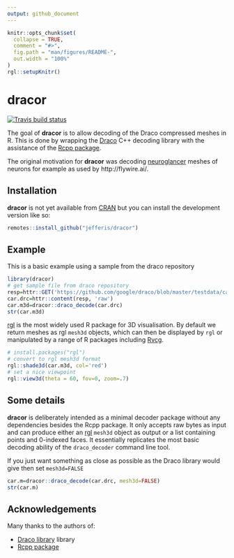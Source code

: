 ```yaml
---
output: github_document
---
```


<!-- README.md is generated from README.Rmd. Please edit that file -->

```r
knitr::opts_chunk$set(
  collapse = TRUE,
  comment = "#>",
  fig.path = "man/figures/README-",
  out.width = "100%"
)
rgl::setupKnitr()
```

# dracor

<!-- badges: start -->
[![Travis build status](https://travis-ci.com/jefferis/dracor.svg?branch=master)](https://travis-ci.com/jefferis/dracor)
<!-- badges: end -->

The goal of **dracor** is to allow decoding of the Draco compressed meshes in R. 
This is done by wrapping the [Draco](https://github.com/google/draco) C++ 
decoding library with the assistance of the [Rcpp package](https://cran.r-project.org/package=Rcpp).

The original motivation for **dracor** was decoding [neuroglancer](https://github.com/google/neuroglancer) meshes of neurons for
example as used by http://flywire.ai/.

## Installation

**dracor** is not yet available from [CRAN](https://CRAN.R-project.org) but you
can install the development version like so:

```r
remotes::install_github("jefferis/dracor")
```

## Example

This is a basic example using a sample from the draco repository

```r
library(dracor)
# get sample file from draco repository
resp=httr::GET('https://github.com/google/draco/blob/master/testdata/car.drc?raw=true')
car.drc=httr::content(resp, 'raw')
car.m3d=dracor::draco_decode(car.drc)
str(car.m3d)
```


[rgl](https://cran.r-project.org/package=rgl) is the most widely used R package
for 3D visualisation. By default we return meshes as rgl `mesh3d` objects, 
which can then be displayed by `rgl` or manipulated by
a range of R packages including [Rvcg](https://cran.r-project.org/package=Rvcg).
```r
# install.packages("rgl")
# convert to rgl mesh3d format
rgl::shade3d(car.m3d, col='red')
# set a nice viewpoint
rgl::view3d(theta = 60, fov=0, zoom=.7)
```

## Some details

**dracor** is deliberately intended as a minimal decoder package without any
dependencies besides the Rcpp package. It only accepts raw bytes as input and can produce either an [rgl](https://cran.r-project.org/package=rgl) `mesh3d` object as output or a list containing points and 0-indexed faces. It essentially 
replicates the most basic decoding ability of the `draco_decoder` command line tool.

If you just want something as close as possible as the Draco library would give
then set `mesh3d=FALSE`
```r
car.m=dracor::draco_decode(car.drc, mesh3d=FALSE)
str(car.m)
```

## Acknowledgements 

Many thanks to the authors of:

* [Draco library](https://github.com/google/draco) library
* [Rcpp package](https://cran.r-project.org/package=Rcpp)
